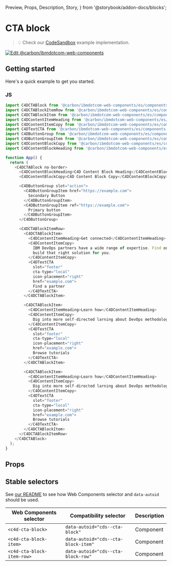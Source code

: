   Preview,
  Props,
  Description,
  Story,
} from '@storybook/addon-docs/blocks';

# CTA block

> 💡 Check our
> [CodeSandbox](https://stackblitz.com/github/carbon-design-system/carbon-for-ibm-dotcom/tree/main/packages/web-components/examples/codesandbox/components-react/cta-block)
> example implementation.

[![Edit @carbon/ibmdotcom-web-components](https://developer.stackblitz.com/img/open_in_stackblitz.svg)](https://stackblitz.com/github/carbon-design-system/carbon-for-ibm-dotcom/tree/main/packages/web-components/examples/codesandbox/components-react/cta-block)

## Getting started

Here's a quick example to get you started.

### JS

```javascript
import C4DCTABlock from '@carbon/ibmdotcom-web-components/es/components-react/cta-block/cta-block';
import C4DCTABlockItemRow from '@carbon/ibmdotcom-web-components/es/components-react/cta-block/cta-block-item-row';
import C4DCTABlockItem from '@carbon/ibmdotcom-web-components/es/components-react/cta-block/cta-block-item';
import C4DContentItemHeading from '@carbon/ibmdotcom-web-components/es/components-react/content-item/content-item-heading';
import C4DContentItemCopy from '@carbon/ibmdotcom-web-components/es/components-react/content-item/content-item-copy';
import C4DTextCTA from '@carbon/ibmdotcom-web-components/es/components-react/cta/text-cta';
import C4DButtonGroup from '@carbon/ibmdotcom-web-components/es/components-react/button-group/button-group';
import C4DButtonGroupItem from '@carbon/ibmdotcom-web-components/es/components-react/button-group/button-group-item';
import C4DContentBlockCopy from '@carbon/ibmdotcom-web-components/es/components-react/content-block/content-block-copy';
import C4DContentBlockHeading from '@carbon/ibmdotcom-web-components/es/components-react/content-block/content-block-heading';

function App() {
  return (
    <C4DCTABlock no-border>
      <C4DContentBlockHeading>C4D Content Block Heading</C4DContentBlockHeading>
      <C4DContentBlockCopy>C4D Content Block Copy</C4DContentBlockCopy>

      <C4DButtonGroup slot="action">
        <C4DButtonGroupItem href="https://example.com">
          Secondary Button
        </C4DButtonGroupItem>
        <C4DButtonGroupItem ref="https://example.com">
          Primary button
        </C4DButtonGroupItem>
      </C4DButtonGroup>

      <C4DCTABlockItemRow>
        <C4DCTABlockItem>
          <C4DContentItemHeading>Get connected</C4DContentItemHeading>
          <C4DContentItemCopy>
            IBM DevOps partners have a wide range of expertise. Find one to
            build that right solution for you.
          </C4DContentItemCopy>
          <C4DTextCTA
            slot="footer"
            cta-type="local"
            icon-placement="right"
            href="example.com">
            Find a partner
          </C4DTextCTA>
        </C4DCTABlockItem>

        <C4DCTABlockItem>
          <C4DContentItemHeading>Learn how</C4DContentItemHeading>
          <C4DContentItemCopy>
            Dig into more self-directed larning about DevOps methodologies.
          </C4DContentItemCopy>
          <C4DTextCTA
            slot="footer"
            cta-type="local"
            icon-placement="right"
            href="example.com">
            Browse tutorials
          </C4DTextCTA>
        </C4DCTABlockItem>

        <C4DCTABlockItem>
          <C4DContentItemHeading>Learn how</C4DContentItemHeading>
          <C4DContentItemCopy>
            Dig into more self-directed larning about DevOps methodologies.
          </C4DContentItemCopy>
          <C4DTextCTA
            slot="footer"
            cta-type="local"
            icon-placement="right"
            href="example.com">
            Browse tutorials
          </C4DTextCTA>
        </C4DCTABlockItem>
      </C4DCTABlockItemRow>
    </C4DCTABlock>
  );
}
```

## Props

<Props of={PropTypesRef} />

## Stable selectors

See
[our README](https://github.com/carbon-design-system/carbon-for-ibm-dotcom/tree/main/packages/web-components#stable-selectors-for-analytics-and-integratione2e-testing-in-web-components)
to see how Web Components selector and `data-autoid` should be used.

| Web Components selector    | Compatibility selector              | Description |
| -------------------------- | ----------------------------------- | ----------- |
| `<c4d-cta-block>`          | `data-autoid="cds--cta-block"`      | Component   |
| `<c4d-cta-block-item>`     | `data-autoid="cds--cta-block-item"` | Component   |
| `<c4d-cta-block-item-row>` | `data-autoid="cds--cta-block-row"`  | Component   |

<Description markdown={contributing} />
